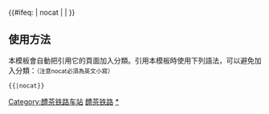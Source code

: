 {{鐵道路線|
| 模板名稱 = 醴茶铁路
| 名稱 = [[醴茶铁路]]
| 代表色 =  #0033c9
| Logo = [[File:China_Railways.svg|17px]]
| 背景顏色 = #FFFFFF
| 車站列表 = [[醴陵站|醴陵]] -  [[醴陵南站|醴陵南]] - [[泗汾站|泗汾]] - [[皇图岭站|皇图岭]] - [[网岭站|网岭]] - [[新市站 (湖南省)|新市]] - [[攸县站|攸县]] - [[菜花坪站|菜花坪]] - [[茶陵西站|茶陵西]] - <s>[[把集站|把集]]</s> - [[茶陵站|茶陵]] - [[清潞站|清潞]]
}}
<includeonly>{{#ifeq: {{{1}}} | nocat | <!--空--> | [[Category:醴茶铁路车站]] }}</includeonly><noinclude>

==使用方法==
本模板會自動把引用它的頁面加入分類。引用本模板時使用下列語法，可以避免加入分類：<small>（注意nocat必須為英文小寫）</small>
 <nowiki>{{</nowiki>{{PAGENAME}}<nowiki>|nocat}}</nowiki>
[[Category:中國鐵路路線模板|醴茶铁路]]
[[Category:醴茶铁路车站|*]]
</noinclude>